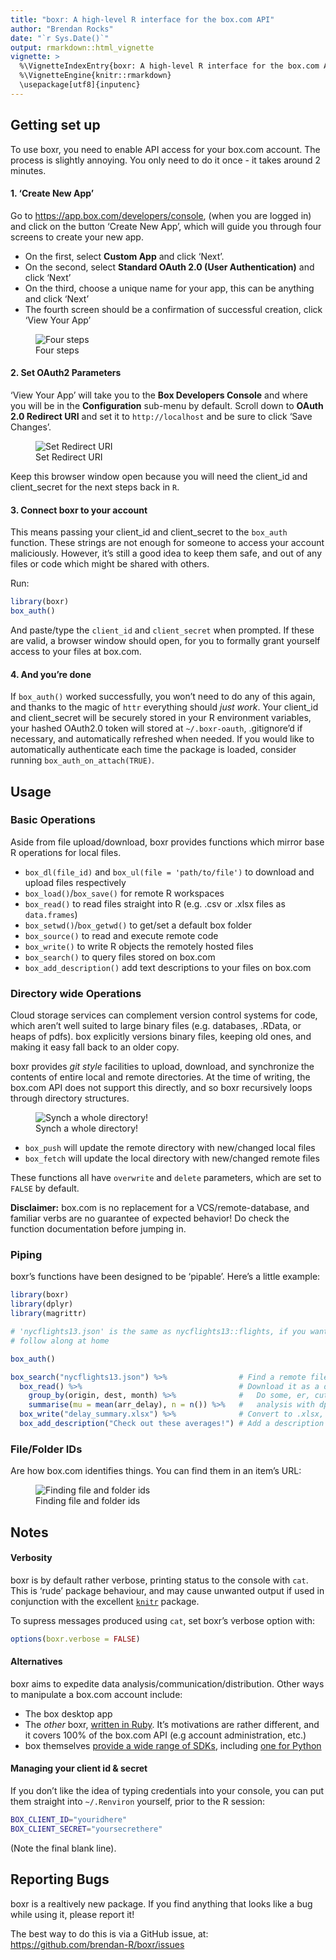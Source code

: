 ```yaml
---
title: "boxr: A high-level R interface for the box.com API"
author: "Brendan Rocks"
date: "`r Sys.Date()`"
output: rmarkdown::html_vignette
vignette: >
  %\VignetteIndexEntry{boxr: A high-level R interface for the box.com API}
  %\VignetteEngine{knitr::rmarkdown}
  \usepackage[utf8]{inputenc}
---
```


## Getting set up
To use boxr, you need to enable API access for your box.com account. The process is slightly annoying. You only need to do it once - it takes around 2 minutes.

#### 1. 'Create New App'
Go to [https://app.box.com/developers/console](https://app.box.com/developers/console), (when you are logged in) and click on the button 'Create New App', which will guide you through four screens to create your new app.

* On the first, select **Custom App** and click 'Next'.
* On the second, select **Standard OAuth 2.0 (User Authentication)** and click 'Next'
* On the third, choose a unique name for your app, this can be anything and click 'Next'
* The fourth screen should be a confirmation of successful creation, click 'View Your App'

![Four steps](images/four_steps.png)


#### 2. Set OAuth2 Parameters

'View Your App' will take you to the **Box Developers Console** and where you will be in the **Configuration** sub-menu by default. Scroll down to **OAuth 2.0 Redirect URI** and set it to `http://localhost` and be sure to click 'Save Changes'.

![Set Redirect URI](images/redirect_uri.png)


Keep this browser window open because you will need the client_id and client_secret for the next steps back in `R`.

#### 3. Connect boxr to your account
This means passing your client_id and client_secret to the `box_auth` function. These strings are not enough for someone to access your account maliciously. However, it's still a good idea to keep them safe, and out of any files or code which might be shared with others.

Run:
```r
library(boxr)
box_auth()
```

And paste/type the `client_id` and `client_secret` when prompted. If these are valid, a browser window should open, for you to formally grant yourself access to your files at box.com.


#### 4. And you're done
If `box_auth()` worked successfully, you won't need to do any of this again, and thanks to the magic of `httr` everything should *just work*. Your client_id and client_secret will be securely stored in your R environment variables, your hashed OAuth2.0 token will stored at `~/.boxr-oauth`, .gitignore'd if necessary, and automatically refreshed when needed. If you would like to automatically authenticate each time the package is loaded, consider running `box_auth_on_attach(TRUE)`.


## Usage
### Basic Operations
Aside from file upload/download, boxr provides functions which mirror base R operations for local files.

* `box_dl(file_id)` and `box_ul(file = 'path/to/file')` to download and upload files respectively
* `box_load()`/`box_save()` for remote R workspaces
* `box_read()` to read files straight into R (e.g. .csv or .xlsx files as `data.frames`)
* `box_setwd()`/`box_getwd()` to get/set a default box folder
* `box_source()` to read and execute remote code
* `box_write()` to write R objects the remotely hosted files
* `box_search()` to query files stored on box.com
* `box_add_description()` add text descriptions to your files on box.com


### Directory wide Operations
Cloud storage services can complement version control systems for code, which aren't well suited to large binary files (e.g. databases, .RData, or heaps of pdfs). box explicitly versions binary files, keeping old ones, and making it easy fall back to an older copy.

boxr provides *git style* facilities to upload, download, and synchronize the contents of entire local and remote directories. At the time of writing, the box.com API does not support this directly, and so boxr recursively loops through directory structures.

![Synch a whole directory!](https://s3-us-west-2.amazonaws.com/brendan-misc/boxr_console.png)

* `box_push` will update the remote directory with new/changed local files
* `box_fetch` will update the local directory with new/changed remote files

These functions all have `overwrite` and `delete` parameters, which are set to `FALSE` by default.

**Disclaimer:** box.com is no replacement for a VCS/remote-database, and familiar verbs are no guarantee of expected behavior! Do check the function documentation before jumping in.

### Piping
boxr's functions have been designed to be 'pipable'. Here's a little example:

```r
library(boxr)
library(dplyr)
library(magrittr)

# 'nycflights13.json' is the same as nycflights13::flights, if you want to
# follow along at home

box_auth()

box_search("nycflights13.json") %>%                # Find a remote file
  box_read() %>%                                   # Download it as a data.frame
    group_by(origin, dest, month) %>%              #   Do some, er, cutting edge
    summarise(mu = mean(arr_delay), n = n()) %>%   #   analysis with dplyr!
  box_write("delay_summary.xlsx") %>%              # Convert to .xlsx, upload
  box_add_description("Check out these averages!") # Add a description to your file!

```

### File/Folder IDs
Are how box.com identifies things. You can find them in an item's URL:

![Finding file and folder ids](https://s3-us-west-2.amazonaws.com/brendan-misc/file_ids.png)


## Notes
#### Verbosity
boxr is by default rather verbose, printing status to the console with `cat`. This is 'rude' package behaviour, and may cause unwanted output if used in conjunction with the excellent [`knitr`](https://github.com/yihui/knitr) package.

To supress messages produced using `cat`, set boxr's verbose option with:

```r
options(boxr.verbose = FALSE)
```
#### Alternatives
boxr aims to expedite data analysis/communication/distribution. Other ways to manipulate a box.com account include:

* The box desktop app
* The *other* boxr, [written in Ruby](https://github.com/cburnette/boxr). It's motivations are rather different, and it covers 100% of the box.com API (e.g account administration, etc.)
* box themselves [provide a wide range of SDKs](https://github.com/box), including [one for Python](https://github.com/box/box-python-sdk)

#### Managing your client id & secret
If you don't like the idea of typing credentials into your console, you can put them straight into `~/.Renviron` yourself, prior to the R session:

```bash
BOX_CLIENT_ID="youridhere"
BOX_CLIENT_SECRET="yoursecrethere"

```

(Note the final blank line).

## Reporting Bugs
boxr is a realtively new package. If you find anything that looks like a bug while using it, please report it!

The best way to do this is via a GitHub issue, at:
[https://github.com/brendan-R/boxr/issues](https://github.com/brendan-R/boxr/issues)
